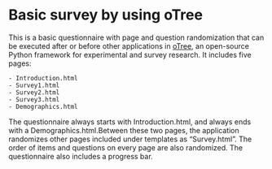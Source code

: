 # Basic survey by using oTree

This is a basic questionnaire with page and question randomization that can be executed after or before other applications in [oTree](http://www.otree.org/), an open-source Python framework for experimental and survey research. It includes five pages:

    - Introduction.html
    - Survey1.html
    - Survey2.html
    - Survey3.html
    - Demographics.html

The questionnaire always starts with Introduction.html, and always ends with a Demographics.html.Between these two pages, the application randomizes other pages included under templates as "Survey.html". The order of items and questions on every page are also randomized. The questionnaire also includes a progress bar.